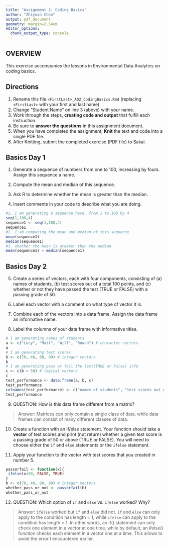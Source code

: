 ```yaml
---
title: "Assignment 2: Coding Basics"
author: "Zhiyuan Chen"
output: pdf_document
geometry: margin=2.54cm
editor_options: 
  chunk_output_type: console
---
```


## OVERVIEW

This exercise accompanies the lessons in Environmental Data Analytics on coding basics.

## Directions

1.  Rename this file `<FirstLast>_A02_CodingBasics.Rmd` (replacing `<FirstLast>` with your first and last name).
2.  Change "Student Name" on line 3 (above) with your name.
3.  Work through the steps, **creating code and output** that fulfill each instruction.
4.  Be sure to **answer the questions** in this assignment document.
5.  When you have completed the assignment, **Knit** the text and code into a single PDF file.
6.  After Knitting, submit the completed exercise (PDF file) to Sakai.

## Basics Day 1

1.  Generate a sequence of numbers from one to 100, increasing by fours. Assign this sequence a name.

2.  Compute the mean and median of this sequence.

3.  Ask R to determine whether the mean is greater than the median.

4.  Insert comments in your code to describe what you are doing.

```r
#1. I am generating a sequence here, from 1 to 100 by 4
seq(1,100,4)
sequence1 <- seq(1,100,4)
sequence1
#2. I am computing the mean and median of this sequence
mean(sequence1)
median(sequence1)
#3. whether the mean is greater than the median
mean(sequence1) > median(sequence1)

```

## Basics Day 2

5.  Create a series of vectors, each with four components, consisting of (a) names of students, (b) test scores out of a total 100 points, and (c) whether or not they have passed the test (TRUE or FALSE) with a passing grade of 50.

6.  Label each vector with a comment on what type of vector it is.

7.  Combine each of the vectors into a data frame. Assign the data frame an informative name.

8.  Label the columns of your data frame with informative titles.

```r
# I am generating names of students
a <- c("Lucy", "Matt", "Will", "Rowan") # character vectors
a
# I am generating test scores
b <- c(70, 40, 80, 90) # integer vectors
b
# I am generating pass or fail the test(TRUE or False) info
c <- c(b > 50) # logical vectors
c
test_performance <- data.frame(a, b, c)
test_performance
colnames(test_performance) <- c("names of students", "test scores out of 100", "pass or fail the test")
test_performance
```

9.  QUESTION: How is this data frame different from a matrix?

> Answer: Matrices can only contain a single class of data, while data frames can consist of many different classes of data.

10. Create a function with an if/else statement. Your function should take a **vector** of test scores and print (not return) whether a given test score is a passing grade of 50 or above (TRUE or FALSE). You will need to choose either the `if` and `else` statements or the `ifelse` statement. 

11. Apply your function to the vector with test scores that you created in number 5.

```r
passorfail <- function(x){
 ifelse(x<50, FALSE, TRUE)
}
b <- c(70, 40, 80, 90) # integer vectors
whether_pass_or_not <- passorfail(b)
whether_pass_or_not
```

12. QUESTION: Which option of `if` and `else` vs. `ifelse` worked? Why?

> Answer: `ifelse` worked but `if` and `else` did not. `if` and `else` can only apply to the condition has length = 1, while `ifelse` can apply to the condition has length > 1. In other words, an if() statement can only check one element in a vector at one time, while by default, an ifelse() function checks each element in a vector one at a time. This allows to avoid the error I encountered earlier.
